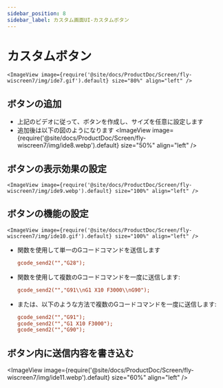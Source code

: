 ```yaml
---
sidebar_position: 8
sidebar_label: カスタム画面UI-カスタムボタン
---
```


# カスタムボタン

    <ImageView image={require('@site/docs/ProductDoc/Screen/fly-wiscreen7/img/ide7.gif').default} size="80%" align="left" />

## ボタンの追加
* 上記のビデオに従って、ボタンを作成し、サイズを任意に設定します
* 追加後は以下の図のようになります
    <ImageView image={require('@site/docs/ProductDoc/Screen/fly-wiscreen7/img/ide8.webp').default} size="50%" align="left" />

## ボタンの表示効果の設定
    <ImageView image={require('@site/docs/ProductDoc/Screen/fly-wiscreen7/img/ide9.webp').default} size="100%" align="left" />

## ボタンの機能の設定
    <ImageView image={require('@site/docs/ProductDoc/Screen/fly-wiscreen7/img/ide10.gif').default} size="100%" align="left" />

* 関数を使用して単一のGコードコマンドを送信します  
    ```cfg
    gcode_send2("","G28");
    ```
* 関数を使用して複数のGコードコマンドを一度に送信します:
    ```cfg
    gcode_send2("","G91\\nG1 X10 F3000\\nG90");
    ```
* または、以下のような方法で複数のGコードコマンドを一度に送信します:
    ```cfg
    gcode_send2("","G91");
    gcode_send2("","G1 X10 F3000");
    gcode_send2("","G90");
    ```
## ボタン内に送信内容を書き込む
   <ImageView image={require('@site/docs/ProductDoc/Screen/fly-wiscreen7/img/ide11.webp').default} size="60%" align="left" />
